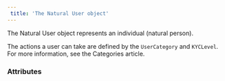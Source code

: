 ```yaml
---  
 title: 'The Natural User object'  
---  
```


  

The Natural User object represents an individual (natural person).  

The actions a user can take are defined by the `UserCategory` and `KYCLevel`. For more information, see the Categories article.  

### Attributes  

<Address4 />  

<FirstName3 />  

<LastName3 />  

<Birthday1 />  

<Nationality1 />  

<CountryOfResidence />  

<Occupation />  

<IncomeRange />  

<ProofOfIdentity />  

<ProofOfAddress />  

<Capacity />  

<Id />  

<Tag1 />  

<CreationDate />  

<PersonType />  

<Email3 />  

<KYCLevel />  

<TermsAndConditionsAccepted />  

<TermsAndConditionsAcceptedDate />  

<UserCategory />  

<UserStatus />